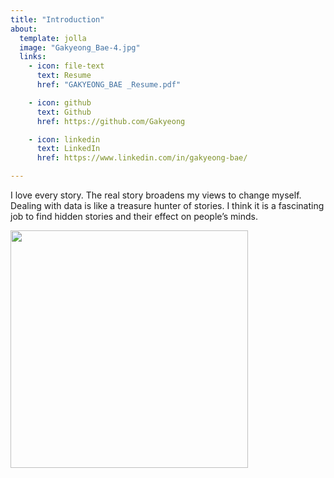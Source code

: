 ```yaml
---
title: "Introduction"
about:
  template: jolla
  image: "Gakyeong_Bae-4.jpg"
  links:
    - icon: file-text
      text: Resume
      href: "GAKYEONG_BAE _Resume.pdf"

    - icon: github
      text: Github
      href: https://github.com/Gakyeong

    - icon: linkedin
      text: LinkedIn
      href: https://www.linkedin.com/in/gakyeong-bae/

---
```


I love every story. The real story broadens my views to change myself. Dealing with data is like a treasure hunter of stories. I think it is a fascinating job to find hidden stories and their effect on people’s minds. 

::: {.cell-output-display}
![](../portfolio_gk/my_qr.png){height=380}
:::
